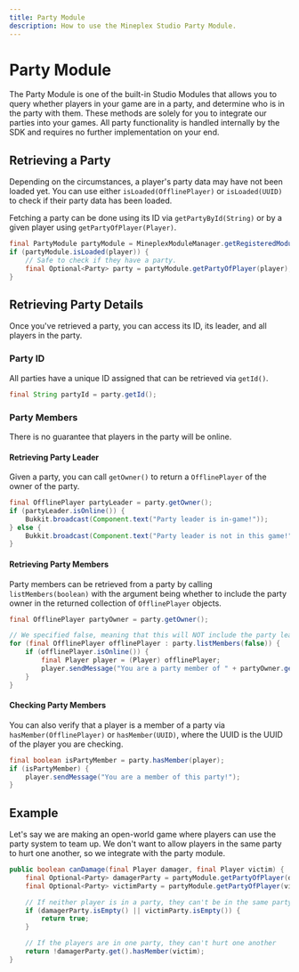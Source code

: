 ```yaml
---
title: Party Module
description: How to use the Mineplex Studio Party Module.
---
```


<JavadocLink classpath="com.mineplex.studio.sdk.modules.party.PartyModule"/>

# Party Module

The Party Module is one of the built-in Studio Modules that allows you to query whether players in your game are in a party, and determine who is in the party with them. These methods are solely for you to integrate our parties into your games. All party functionality is handled internally by the SDK and requires no further implementation on your end.

## Retrieving a Party

Depending on the circumstances, a player's party data may have not been loaded yet. You can use either `isLoaded(OfflinePlayer)` or `isLoaded(UUID)` to check if their party data has been loaded.

Fetching a party can be done using its ID via `getPartyById(String)` or by a given player using `getPartyOfPlayer(Player)`. 

```java
final PartyModule partyModule = MineplexModuleManager.getRegisteredModule(PartyModule.class);
if (partyModule.isLoaded(player)) {
    // Safe to check if they have a party.
    final Optional<Party> party = partyModule.getPartyOfPlayer(player);
}
```

## Retrieving Party Details

Once you've retrieved a party, you can access its ID, its leader, and all players in the party.

### Party ID

All parties have a unique ID assigned that can be retrieved via `getId()`.

```java
final String partyId = party.getId();
```

### Party Members

<Note type="warning">
    There is no guarantee that players in the party will be online.
</Note>

#### Retrieving Party Leader 

Given a party, you can call `getOwner()` to return a `OfflinePlayer` of the owner of the party.

```java
final OfflinePlayer partyLeader = party.getOwner();
if (partyLeader.isOnline()) {
    Bukkit.broadcast(Component.text("Party leader is in-game!"));
} else {
    Bukkit.broadcast(Component.text("Party leader is not in this game!"));
}
```

#### Retrieving Party Members

Party members can be retrieved from a party by calling `listMembers(boolean)` with the argument being whether to include the party owner in the returned collection of `OfflinePlayer` objects.

```java
final OfflinePlayer partyOwner = party.getOwner();

// We specified false, meaning that this will NOT include the party leader.
for (final OfflinePlayer offlinePlayer : party.listMembers(false)) {
    if (offlinePlayer.isOnline()) {
        final Player player = (Player) offlinePlayer;
        player.sendMessage("You are a party member of " + partyOwner.getName() + "!");
    }
}
```

#### Checking Party Members

You can also verify that a player is a member of a party via `hasMember(OfflinePlayer)` or `hasMember(UUID)`, where the UUID is the UUID of the player you are checking.

```java
final boolean isPartyMember = party.hasMember(player);
if (isPartyMember) {
    player.sendMessage("You are a member of this party!");
}
```


## Example
Let's say we are making an open-world game where players can use the party system to team up. We don't want to allow players in the same party to hurt one another, so we integrate with the party module.
```java
public boolean canDamage(final Player damager, final Player victim) {
    final Optional<Party> damagerParty = partyModule.getPartyOfPlayer(damager);
    final Optional<Party> victimParty = partyModule.getPartyOfPlayer(victim);

    // If neither player is in a party, they can't be in the same party
    if (damagerParty.isEmpty() || victimParty.isEmpty()) {
        return true;
    }

    // If the players are in one party, they can't hurt one another
    return !damagerParty.get().hasMember(victim);
}
```